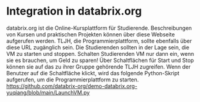 # Integration in databrix.org

databrix.org ist die Online-Kursplattform für Studierende. Beschreibungen von Kursen und praktischen Projekten können über diese Webseite aufgerufen werden. TLJH, die Programmierplattform, sollte ebenfalls über diese URL zugänglich sein. Die Studierenden sollten in der Lage sein, die VM zu starten und stoppen. Schalten Studierenden VM nur dann ein, wenn sie es brauchen, um Geld zu sparen! Über Schaltflächen für Start und Stop können sie auf das zu ihrer Gruppe gehörende TLJH zugreifen. Wenn der Benutzer auf die Schaltfläche klickt, wird das folgende Python-Skript aufgerufen, um die Programmierplattform zu starten.
https://github.com/databrix-org/demo-databrix.org-yuqiang/blob/main/LaunchVM.py
